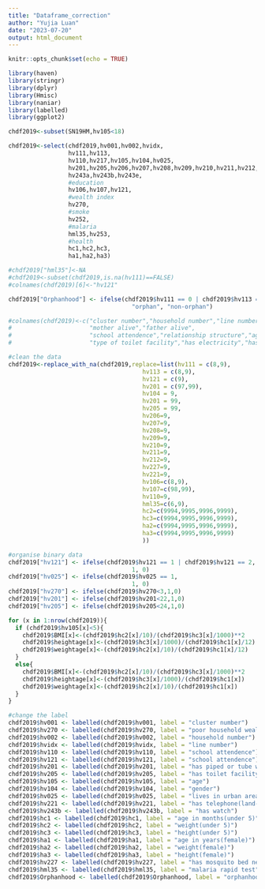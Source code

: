 ```yaml
---
title: "Dataframe_correction"
author: "Yujia Luan"
date: "2023-07-20"
output: html_document
---
```


```r
knitr::opts_chunk$set(echo = TRUE)
```

```r
library(haven)
library(stringr)
library(dplyr)
library(Hmisc)
library(naniar)
library(labelled)
library(ggplot2)
```

```r
chdf2019<-subset(SN19HM,hv105<18)

chdf2019<-select(chdf2019,hv001,hv002,hvidx,
                 hv111,hv113,
                 hv110,hv217,hv105,hv104,hv025,
                 hv201,hv205,hv206,hv207,hv208,hv209,hv210,hv211,hv212,hv227,hv221,
                 hv243a,hv243b,hv243e,
                 #education
                 hv106,hv107,hv121,
                 #wealth index
                 hv270,
                 #smoke
                 hv252,
                 #malaria
                 hml35,hv253,
                 #health
                 hc1,hc2,hc3,
                 ha1,ha2,ha3)

#chdf2019["hml35"]<-NA
#chdf2019<-subset(chdf2019,is.na(hv111)==FALSE)
#colnames(chdf2019)[6]<-"hv121"

```


```r
chdf2019["Orphanhood"] <- ifelse(chdf2019$hv111 == 0 | chdf2019$hv113 == 0, 
                                   "orphan", "non-orphan")

#colnames(chdf2019)<-c("cluster number","household number","line number",
#                      "mother alive","father alive",
#                      "school attendence","relationship structure","age","gender","type of #place of residence","source of drinking water",
#                      "type of toilet facility","has electricity","has radio","has #television","has refrigerator","has bicycle","has motorcycle","has car","has bednet","has #phone")
```


```r
#clean the data
chdf2019<-replace_with_na(chdf2019,replace=list(hv111 = c(8,9),
                                      hv113 = c(8,9),
                                      hv121 = c(9),
                                      hv201 = c(97,99),
                                      hv104 = 9,
                                      hv201 = 99,
                                      hv205 = 99,
                                      hv206=9,
                                      hv207=9,
                                      hv208=9,
                                      hv209=9,
                                      hv210=9,
                                      hv211=9,
                                      hv212=9,
                                      hv227=9,
                                      hv221=9,
                                      hv106=c(8,9),
                                      hv107=c(98,99),
                                      hv110=9,
                                      hml35=c(6,9),
                                      hc2=c(9994,9995,9996,9999),
                                      hc3=c(9994,9995,9996,9999),
                                      ha2=c(9994,9995,9996,9999),
                                      ha3=c(9994,9995,9996,9999)
                                      ))


```

```r
#organise binary data
chdf2019["hv121"] <- ifelse(chdf2019$hv121 == 1 | chdf2019$hv121 == 2, 
                                   1, 0)
chdf2019["hv025"] <- ifelse(chdf2019$hv025 == 1, 
                                   1, 0)
chdf2019["hv270"] <- ifelse(chdf2019$hv270<3,1,0)
chdf2019["hv201"] <- ifelse(chdf2019$hv201<22,1,0)
chdf2019["hv205"] <- ifelse(chdf2019$hv205<24,1,0)

```

```r
for (x in 1:nrow(chdf2019)){
  if (chdf2019$hv105[x]<5){
    chdf2019$BMI[x]<-(chdf2019$hc2[x]/10)/(chdf2019$hc3[x]/1000)**2
    chdf2019$heightage[x]<-(chdf2019$hc3[x]/1000)/(chdf2019$hc1[x]/12)
    chdf2019$weightage[x]<-(chdf2019$hc2[x]/10)/(chdf2019$hc1[x]/12)
  }
  else{
    chdf2019$BMI[x]<-(chdf2019$hc2[x]/10)/(chdf2019$hc3[x]/1000)**2
    chdf2019$heightage[x]<-(chdf2019$hc3[x]/1000)/(chdf2019$hc1[x])
    chdf2019$weightage[x]<-(chdf2019$hc2[x]/10)/(chdf2019$hc1[x])
  }
}
```

```r
#change the label
chdf2019$hv001 <- labelled(chdf2019$hv001, label = "cluster number")
chdf2019$hv270 <- labelled(chdf2019$hv270, label = "poor household wealth")
chdf2019$hv002 <- labelled(chdf2019$hv002, label = "household number")
chdf2019$hvidx <- labelled(chdf2019$hvidx, label = "line number")
chdf2019$hv110 <- labelled(chdf2019$hv110, label = "school attendence")
chdf2019$hv121 <- labelled(chdf2019$hv121, label = "school attendence")
chdf2019$hv201 <- labelled(chdf2019$hv201, label = "has piped or tube water")
chdf2019$hv205 <- labelled(chdf2019$hv205, label = "has toilet facility")
chdf2019$hv105 <- labelled(chdf2019$hv105, label = "age")
chdf2019$hv104 <- labelled(chdf2019$hv104, label = "gender")
chdf2019$hv025 <- labelled(chdf2019$hv025, label = "lives in urban area")
chdf2019$hv221 <- labelled(chdf2019$hv221, label = "has telephone(land-line)")
chdf2019$hv243b <- labelled(chdf2019$hv243b, label = "has watch")
chdf2019$hc1 <- labelled(chdf2019$hc1, label = "age in months(under 5)")
chdf2019$hc2 <- labelled(chdf2019$hc2, label = "weight(under 5)")
chdf2019$hc3 <- labelled(chdf2019$hc3, label = "height(under 5)")
chdf2019$ha1 <- labelled(chdf2019$ha1, label = "age in years(female)")
chdf2019$ha2 <- labelled(chdf2019$ha2, label = "weight(female)")
chdf2019$ha3 <- labelled(chdf2019$ha3, label = "height(female)")
chdf2019$hv227 <- labelled(chdf2019$hv227, label = "has mosquito bed net for sleeping")
chdf2019$hml35 <- labelled(chdf2019$hml35, label = "malaria rapid test")
chdf2019$Orphanhood <- labelled(chdf2019$Orphanhood, label = "orphanhood")

```

```r

```

